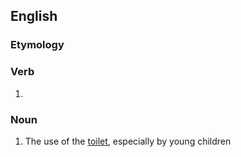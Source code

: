 ==English==

===Etymology===
{{suffix|en|toilet|ing}}

===Verb===
{{head|en|present participle}}

# {{present participle of|toilet|lang=en|nocat=1}}

===Noun===
{{en-noun|-}}

# The use of the [[toilet]], especially by young children